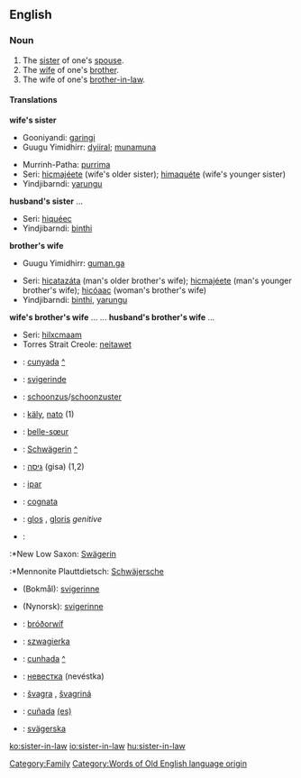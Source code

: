 ==English==

===Noun===
{{en-noun|sg=[[sister]]-[[in]]-[[law]]|pl=sisters-in-law|pl2=sister-in-laws}}
#The [[sister]] of one's [[spouse]].
#The [[wife]] of one's [[brother]].
#The wife of one's [[brother-in-law]].

====Translations====
'''wife's sister'''
{{top}}
*Gooniyandi: [[garingi]]
*Guugu Yimidhirr: [[dyiiral]]; [[munamuna]] {{avoidance}}
{{mid}}
*Murrinh-Patha: [[purrima]] {{cattag|kartu}}
*Seri: [[hicmajeete|hicmajéete]] (wife's older sister); [[himaquete|himaquéte]] (wife's younger sister)
*Yindjibarndi: [[yarungu]]
{{bottom}}
'''husband's sister'''
{{top}}
...
{{mid}}
*Seri: [[hiqueec|hiquéec]]
*Yindjibarndi: [[binthi]]
{{bottom}}
'''brother's wife'''
{{top}}
*Guugu Yimidhirr: [[guman.ga]]
{{mid}}
*Seri: [[hicatazata|hicatazáta]] (man's older brother's wife); [[hicmajeete|hicmajéete]] (man's younger brother's wife); [[hicoaac|hicóaac]] (woman's brother's wife)
*Yindjibarndi: [[binthi]], [[yarungu]]
{{bottom}}
'''wife's brother's wife'''
{{top}}
...
{{mid}}
...
{{bottom}}
'''husband's brother's wife'''
{{top}}
...
{{mid}}
*Seri: [[hilxcmaam]]
*Torres Strait Creole: [[neitawet]] {{cattag|eastern dialect}}
{{bottom}}
{{checktrans}}
*{{ttbc|Catalan}}: [[cunyada]] {{f}} [[:ca:cunyada|^]]
*{{ttbc|Danish}}: [[svigerinde]] {{f}}
*{{ttbc|Dutch}}: [[schoonzus]]/[[schoonzuster]] {{f}}
*{{ttbc|Finnish}}: [[käly]], [[nato]] (1)
*{{ttbc|French}}: [[belle-sœur]] {{f}}
*{{ttbc|German}}: [[Schwägerin]] {{f}} [[:de:Schwägerin|^]]
*{{ttbc|Hebrew}}: [[גִּיסָה|גיסה]] (gisa) {{f}} (1,2)
*{{ttbc|Indonesian}}: [[ipar]]
*{{ttbc|Italian}}: [[cognata]] {{f}}
*{{ttbc|Latin}}: [[glos]] {{f}}, [[gloris]] ''genitive''
*{{ttbc|Low German}}:
:*New Low Saxon: [[Swägerin]] {{f}}
:*Mennonite Plauttdietsch: [[Schwäjersche]] {{f}}
*{{ttbc|Norwegian}} (Bokmål): [[svigerinne]] {{f}}
*{{ttbc|Norwegian}} (Nynorsk): [[svigerinne]] {{f}}
*{{ttbc|Old English}}: [[bróðorwíf]] {{n}}
*{{ttbc|Polish}}: [[szwagierka]] {{f}}
*{{ttbc|Portuguese}}: [[cunhada]] {{f}} [[:pt:cunhada|^]]
*{{ttbc|Russian}}: [[невестка]] (nevéstka) {{f}}
*{{ttbc|Slovak}}: [[švagra]] {{f}}, [[švagriná]] {{f}}
*{{ttbc|Spanish}}: [[cuñada]] {{f}} [[:es:cuñada|(es)]] 
*{{ttbc|Swedish}}: [[svägerska]] {{f}}
[[Category:Family]]
[[Category:Words of Old English language origin]]
[[ko:sister-in-law]]
[[io:sister-in-law]]
[[hu:sister-in-law]]